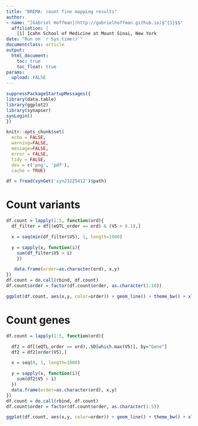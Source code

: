 ```yaml
---
title: "BREMA: count fine mapping results"
author:
- name: "[Gabriel Hoffman](http://gabrielhoffman.github.io)$^{1}$$"
  affiliation: | 
    [1] Icahn School of Medicine at Mount Sinai, New York
date: "Run on `r Sys.time()`"
documentclass: article
output:
  html_document:
    toc: true
    toc_float: true
params:
  upload: FALSE
---
```



<!---

cd /Users/gabrielhoffman/workspace/repos/mmQTL_plots
# rm -rf combined_analysis/combine_all_EPHA1_cache

R

rmarkdown::render("count_fine_mapping.Rmd")


--->
 
```r
suppressPackageStartupMessages({
library(data.table)
library(ggplot2)
library(synapser)
synLogin()
})

knitr::opts_chunk$set(
  echo = FALSE,
  warning=FALSE,
  message=FALSE,
  error = FALSE,
  tidy = FALSE,
  dev = c('png', 'pdf'),
  cache = TRUE)
```


```r
df = fread(synGet('syn23225412')$path)
```

# Count variants
```r

df.count = lapply(1:5, function(ord){
  df_filter = df[(eQTL_order == ord) & (V5 > 0.1),]

  x = seq(min(df_filter$V5), 1, length=1000)

  y = sapply(x, function(i){
  	sum(df_filter$V5 > i)
  	})

   data.frame(order=as.character(ord), x,y)
})
df.count = do.call(rbind, df.count)
df.count$order = factor(df.count$order, as.character(1:10))

ggplot(df.count, aes(x,y, color=order)) + geom_line() + theme_bw() + xlab("Posterior inclusion probability") + ylab("Number of variants") + ggtitle("Fine-mapping: by variant") + xlim(0, 1) + theme(aspect.ratio=1, plot.title = element_text(hjust = 0.5)) + scale_color_brewer(palette="Set1", name="eQTL order")
```


# Count genes
```r

df.count = lapply(1:5, function(ord){

  df2 = df[(eQTL_order == ord),.SD[which.max(V5)], by="Gene"]
  df2 = df2[order(V5),]

  x = seq(0, 1, length=1000)

  y = sapply(x, function(i){
  	sum(df2$V5 > i)
  })
  data.frame(order=as.character(ord), x,y)
})
df.count = do.call(rbind, df.count)
df.count$order = factor(df.count$order, as.character(1:5))

ggplot(df.count, aes(x,y, color=order)) + geom_line() + theme_bw() + xlab("Posterior inclusion probability") + ylab("Number of genes") + ggtitle("Fine-mapping: by gene") + theme(aspect.ratio=1, plot.title = element_text(hjust = 0.5)) + scale_color_brewer(palette="Set1", name="eQTL order")
```

